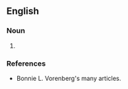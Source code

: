 ==English==

===Noun===
{{en-noun}}

# {{Form of dramatic art where older adults perform}}

===References===
*Bonnie L. Vorenberg's many articles.